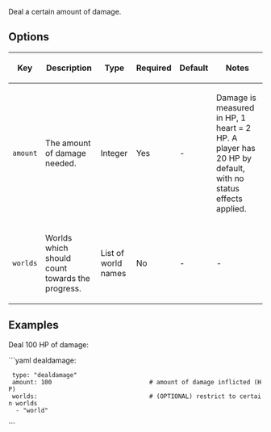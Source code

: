 Deal a certain amount of damage.

== Options ==
{|
|-
! Key
! Description
! Type
! Required
! Default
! Notes
|-
| <code>amount</code>
| The amount of damage needed.
| Integer
| Yes
| -
| Damage is measured in HP, 1 heart = 2 HP. A player has 20 HP by default, with no status effects applied.
|-
| <code>worlds</code>
| Worlds which should count towards the progress.
| List of world names
| No
| -
| -
|}

== Examples ==
Deal 100 HP of damage:

```yaml
dealdamage:
  type: "dealdamage"
  amount: 100                           # amount of damage inflicted (HP)
  worlds:                               # (OPTIONAL) restrict to certain worlds
   - "world"
```

